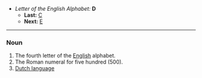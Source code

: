 *''Letter of the English Alphabet:'' '''D'''
**'''Last:''' [[C]]
**'''Next:''' [[E]]
----

===Noun===

#The fourth letter of the [[English]] alphabet.
#The Roman numeral for five hundred (500).
#[[Dutch language]]